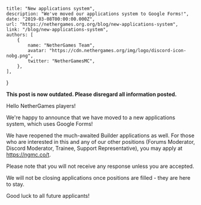 
	title: "New applications system",
	description: "We've moved our applications system to Google Forms!",
	date: "2019-03-08T00:00:00.000Z",
	url: "https://nethergames.org.org/blog/new-applications-system",
	link: "/blog/new-applications-system",
	authors: [
		{
			name: "NetherGames Team",
			avatar: "https://cdn.nethergames.org/img/logo/discord-icon-nobg.png",
			twitter: "NetherGamesMC",
		},
	],
}


<b>This post is now outdated. Please disregard all information posted.</b>

Hello NetherGames players!

We're happy to announce that we have moved to a new applications system, which uses Google Forms!

We have reopened the much-awaited Builder applications as well. For those who are interested in this and any of our other positions (Forums Moderator, Discord Moderator, Trainee, Support Representative), you may apply at https://ngmc.co/t.

Please note that you will not receive any response unless you are accepted.

We will not be closing applications once positions are filled - they are here to stay.

Good luck to all future applicants!

<style jsx>{`
	table {
		margin: 0 auto 30px;
	}
	table td,
	table th {
		padding: 10px 20px;
	}
	table th {
		font-weight: normal;
		font-size: 12px;
		color: #9b9b9b;
		padding-bottom: 0px;
	}
	table td:first-child {
		width: 55%;
	}
	table td {
		font-size: 14px;
		vertical-align: middle;
	}
	table td:last-child {
		color: #067df7;
	}
	table td:not(:first-child) {
		text-align: center;
	}
	table td em {
		font-weight: normal;
		font-size: 10px;
		text-transform: uppercase;
		font-style: normal;
		display: block;
	}
	// CSS only media query for mobile
	@media screen and (max-width: 640px) {
		table td,
		table th {
			padding: 10px 10px;
		}
	}
`}</style>
